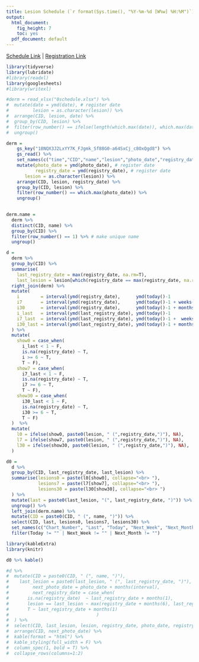 ```yaml
---
title: Lesion Schedule (`r format(Sys.time(), "%Y-%m-%d [W%w] %H:%M")`)
output:
  html_document:
    fig_height: 7
    toc: yes
  pdf_document: default
---
```


[Schedule Link](https://docs.google.com/spreadsheets/d/18NQX3J2LxYY7K_FJgmk_Sf88G0-a64SxCj_c8OxQgd) | [Registration Link](https://goo.gl/forms/jltRvjPFhYYvqme82)  

```r

library(tidyverse)
library(lubridate)
#library(readxl)
library(googlesheets)
#library(writexl)

#derm = read_xlsx("0schedule.xlsx") %>% 
#  mutate(date = ymd(date), # register date 
#         lesion = as.character(lesion)) %>%
#  arrange(CID, lesion, date) %>%
#  group_by(CID, lesion) %>%
#  filter(row_number() == ifelse(length(which.max(date)), which.max(date), n())) %>%
#  ungroup()

derm = 
    gs_key("18NQX3J2LxYY7K_FJgmk_Sf88G0-a64SxCj_c8OxQgd8") %>%
    gs_read() %>%
    set_names(c("time","CID","name","lesion","photo_date","registry_date","interval")) %>%
    mutate(photo_date = ymd(photo_date), # register date 
           registry_date = ymd(registry_date), # register date 
	   lesion = as.character(lesion)) %>%
    arrange(CID, lesion, registry_date) %>%
    group_by(CID, lesion) %>%
    filter(row_number() == which.max(photo_date)) %>%
    ungroup()

  
derm.name = 
  derm %>% 
  distinct(CID, name) %>%
  group_by(CID) %>%
  filter(row_number() == 1) %>% # make unique name
  ungroup()

d = 
  derm %>% 
  group_by(CID) %>% 
  summarise(
    last_registry_date = max(registry_date, na.rm=T),
    last_lesion = lesion[which(registry_date == max(registry_date, na.rm=T))]) %>% 
  right_join(derm) %>%
  mutate(
    i        = interval(ymd(registry_date),      ymd(today()-1            )) %/% months(1),
    i7       = interval(ymd(registry_date),      ymd(today()-1 + weeks(1) )) %/% months(1),
    i30      = interval(ymd(registry_date),      ymd(today()-1 + months(1))) %/% months(1),
    i_last   = interval(ymd(last_registry_date), ymd(today()-1            )) %/% months(1),
    i7_last  = interval(ymd(last_registry_date), ymd(today()-1 +  weeks(1))) %/% months(1),
    i30_last = interval(ymd(last_registry_date), ymd(today()-1 + months(1))) %/% months(1)
  ) %>% 
  mutate(
    show0 = case_when(
      i_last < 1 ~ F, 
      is.na(registry_date) ~ T,
      i >= 6 ~ T,
      T ~ F),
    show7 = case_when(
      i7_last < 1 ~ F, 
      is.na(registry_date) ~ T,
      i7 >= 6 ~ T,
      T ~ F),
    show30 = case_when(
      i30_last < 1 ~ F,
      is.na(registry_date) ~ T,
      i30 >= 6 ~ T,
      T ~ F)
  )  %>%
  mutate(
    l0 = ifelse(show0, paste0(lesion, " (",registry_date,")"), NA),
    l7 = ifelse(show7, paste0(lesion, " (",registry_date,")"), NA),
    l30 = ifelse(show30, paste0(lesion, " (",registry_date,")"), NA),
  ) 

d0 =
  d %>%
  group_by(CID, last_registry_date, last_lesion) %>% 
  summarise(lesions0 = paste(l0[show0], collapse="<br> "),
            lesions7 = paste(l7[show7], collapse="<br> "),
            lesions30 = paste(l30[show30], collapse="<br> ")
  ) %>%
  mutate(last = paste0(last_lesion, "(", last_registry_date, ")")) %>%
  ungroup() %>%
  left_join(derm.name) %>%
  mutate(CID = paste0(CID, " (", name, ")")) %>%
  select(CID, last, lesions0, lesions7, lesions30) %>%
  set_names(c("Chart_Number", "Last", "Today", "Next_Week", "Next_Month")) %>%
  filter(Today != "" | Next_Week != "" | Next_Month != "") 

```
```r

library(kableExtra)
library(knitr)

d0 %>% kable()

#d %>% 
#  mutate(CID = paste0(CID, " (", name, ")"),
#	 last_lesion = paste0(last_lesion, " (", last_registry_date, ")"),
#         next_photo_date = photo_date + months(interval),
#         next_registry_date = case_when(
#	    is.na(registry_date)  ~ last_registry_date + months(1),
#	    lesion == last_lesion ~ max(registry_date + months(6), last_registry_date + months(1), na.rm=T), 
#	    T ~ last_registry_date + months(1)
#                                 )
#  ) %>%
#  select(CID, last_lesion, lesion, registry_date, photo_date, registry_date, interval, next_photo_date, next_registry_date) %>%
#  arrange(CID, next_photo_date) %>%
#  kable(format = "html") %>%
#  kable_styling(full_width = F) %>%
#  column_spec(1, bold = T) %>%
#  collapse_rows(columns=1:2)

```
